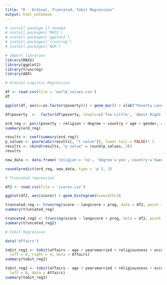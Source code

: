 ---
title: "R - Ordinal, Truncated, Tobit Regression"
output: html_notebook
---

```{r}
# install package if needed 
# install.packages('MASS')
# install.packages('ggplot2')
# install.packages('truncreg')
# install.packages('AER')
```

```{r}
# Import libraries
library(MASS)
library(ggplot2)
library(truncreg)
library(AER)

```


```{r}
# Ordinal Logistic Regression

df <- read.csv(file = 'world_values.csv')
df

ggplot(df, aes(x=as.factor(poverty))) + geom_bar() + xlab("Poverty Level") + ylab("Count")


```

```{r}

df$poverty  <-  factor(df$poverty, levels=c('Too Little', 'About Right', 'Too Much'), ordered=TRUE)

ord_reg <- polr(poverty ~ religion + degree + country + age + gender, data=df, Hess=TRUE)
summary(ord_reg)

results <- coef(summary(ord_reg))
p_values <- pnorm(abs(results[, "t value"]), lower.tail = FALSE)* 2
results <- cbind(results, "p value" = round(p_values, 3))
results

new_data <- data.frame('religion'= 'no', 'degree'='yes','country'='Sweden','age'=33,'gender'='male')

round(predict(ord_reg, new_data, type = 'p'), 3)

```

```{r}
# Truncated regression

df2 <- read.csv(file = 'scores.csv')

ggplot(df2, aes(score)) + geom_histogram(binwidth=3)


```

```{r}

truncated_reg <- truncreg(score ~ langscore + prog, data = df2, point = 100, direction = 'right')
summary(truncated_reg)

truncated_reg2 <- truncreg(score ~ langscore + prog, data = df2, point = 60, direction = 'left')
summary(truncated_reg2)


```

```{r}
# Tobit Regression

data('Affairs')

tobit_reg1 <- tobit(affairs ~ age + yearsmarried + religiousness + occupation + rating,
  left = 0, right = 4, data = Affairs)
summary(tobit_reg1)

tobit_reg2 <- tobit(affairs ~ age + yearsmarried + religiousness + occupation + rating,
  left = 0, data = Affairs)
summary(tobit_reg2)

```


